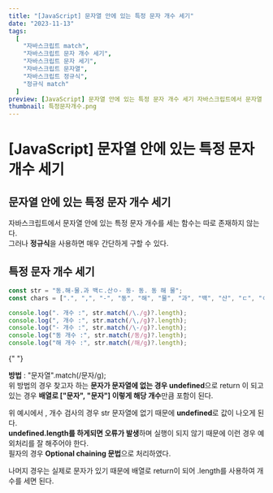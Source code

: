```yaml
---
title: "[JavaScript] 문자열 안에 있는 특정 문자 개수 세기"
date: "2023-11-13"
tags:
  [
    "자바스크립트 match",
    "자바스크립트 문자 개수 세기",
    "자바스크립트 문자 세기",
    "자바스크립트 문자열",
    "자바스크립트 정규식",
    "정규식 match"
  ]
preview: [JavaScript] 문자열 안에 있는 특정 문자 개수 세기 자바스크립트에서 문자열 안에 있는 특정 문자 개수를 세는 함수는 따로 존재하지 않는다. 그러나 정규식을 사용하면 매우 간단하게 구할 수 있다. 특정 문자 개수 세기 바로 정답을 확인해보자.
thumbnail: 특정문자개수.png
---
```


# [JavaScript] 문자열 안에 있는 특정 문자 개수 세기

## 문자열 안에 있는 특정 문자 개수 세기

자바스크립트에서 문자열 안에 있는 특정 문자 개수를 세는 함수는 따로 존재하지 않는다.  
그러나 **정규식**을 사용하면 매우 간단하게 구할 수 있다.

## 특정 문자 개수 세기

```js
const str = "동.해-물.과 백ㄷ.산ㅇ- 동- 동. 동 해 물";
const chars = [".", ",", "-", "동", "해", "물", "과", "백", "산", "ㄷ", "ㅇ"];

console.log(". 개수 :", str.match(/\./g)?.length);
console.log(", 개수 :", str.match(/\,/g)?.length);
console.log("- 개수 :", str.match(/\-/g)?.length);
console.log("동 개수 :", str.match(/동/g)?.length);
console.log("해 개수 :", str.match(/해/g)?.length);
```

<PostImage
  src="https://raw.githubusercontent.com/Codiving/blog-posts/main/Images/JavaScript/특정문자개수_1.png"
  alt="이미지1"
/>{" "}

**방법** : "문자열".match(/문자/g);  
위 방법의 경우 찾고자 하는 **문자가 문자열에 없는 경우 undefined**으로 return 이 되고 있는 경우 **배열로 ["문자", "문자"] 이렇게 해당 개수**만큼 포함이 된다.

위 예시에서 , 개수 검사의 경우 str 문자열에 없기 때문에 **undefined**로 값이 나오게 된다.  
**undefined.length를 하게되면 오류가 발생**하며 실행이 되지 않기 때문에 이런 경우 예외처리를 잘 해주어야 한다.  
필자의 경우 **Optional chaining 문법**으로 처리하였다.

나머지 경우는 실제로 문자가 있기 때문에 배열로 return이 되어 .length를 사용하여 개수를 세면 된다.

